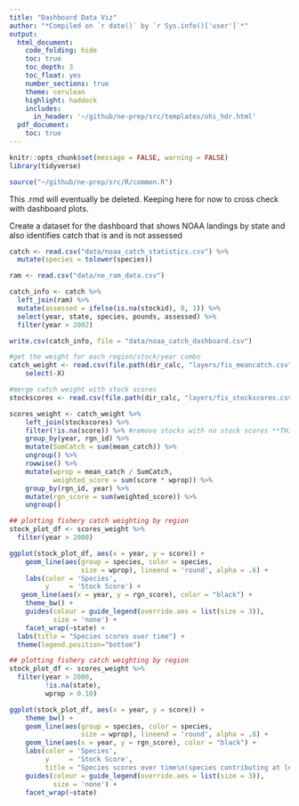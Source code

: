 ```yaml
---
title: "Dashboard Data Viz"
author: "*Compiled on `r date()` by `r Sys.info()['user']`*"
output: 
  html_document:
    code_folding: hide
    toc: true
    toc_depth: 3
    toc_float: yes
    number_sections: true
    theme: cerulean
    highlight: haddock
    includes: 
      in_header: '~/github/ne-prep/src/templates/ohi_hdr.html'
  pdf_document:
    toc: true
---
```

```r
knitr::opts_chunk$set(message = FALSE, warning = FALSE)
library(tidyverse)

source("~/github/ne-prep/src/R/common.R")
```

This .rmd will eventually be deleted. Keeping here for now to cross check with dashboard plots.

Create a dataset for the dashboard that shows NOAA landings by state and also identifies catch that is and is not assessed

```r
catch <- read.csv("data/noaa_catch_statistics.csv") %>%
  mutate(species = tolower(species)) 

ram <- read.csv("data/ne_ram_data.csv")

catch_info <- catch %>%
  left_join(ram) %>%
  mutate(assessed = ifelse(is.na(stockid), 0, 1)) %>%
  select(year, state, species, pounds, assessed) %>%
  filter(year > 2002)

write.csv(catch_info, file = "data/noaa_catch_dashboard.csv")
```


```r
#get the weight for each region/stock/year combo
catch_weight <- read.csv(file.path(dir_calc, "layers/fis_meancatch.csv")) %>%
    select(-X) 

#merge catch weight with stock scores
stockscores <- read.csv(file.path(dir_calc, "layers/fis_stockscores.csv")) %>% select(-X)
```


```r
scores_weight <- catch_weight %>%
    left_join(stockscores) %>%
    filter(!is.na(score)) %>% #remove stocks with no stock scores **THIS MIGHT NEED TO CHANGE IF WE WANT TO KEEP THESE STOCKS AND GAPFILL INSTEAD**
    group_by(year, rgn_id) %>%
    mutate(SumCatch = sum(mean_catch)) %>%
    ungroup() %>%
    rowwise() %>%
    mutate(wprop = mean_catch / SumCatch,
           weighted_score = sum(score * wprop)) %>%
    group_by(rgn_id, year) %>%
    mutate(rgn_score = sum(weighted_score)) %>%
    ungroup()

```

```r
## plotting fishery catch weighting by region
stock_plot_df <- scores_weight %>%
  filter(year > 2000)

ggplot(stock_plot_df, aes(x = year, y = score)) +
    geom_line(aes(group = species, color = species,
                  size = wprop), lineend = 'round', alpha = .6) +
    labs(color = 'Species',
         y     = 'Stock Score') +
   geom_line(aes(x = year, y = rgn_score), color = "black") +
    theme_bw() +
    guides(colour = guide_legend(override.aes = list(size = 3)),
           size = 'none') +
    facet_wrap(~state) +
  labs(title = "Species scores over time") +
  theme(legend.position="bottom")
```

```r
## plotting fishery catch weighting by region
stock_plot_df <- scores_weight %>%
  filter(year > 2000,
         !is.na(state),
         wprop > 0.10)

ggplot(stock_plot_df, aes(x = year, y = score)) +
    theme_bw() +
    geom_line(aes(group = species, color = species,
                  size = wprop), lineend = 'round', alpha = .8) +
    geom_line(aes(x = year, y = rgn_score), color = "black") +
    labs(color = 'Species',
         y     = 'Stock Score',
         title = "Species scores over time\n(species contributing at least 10% of regions catch)") +
    guides(colour = guide_legend(override.aes = list(size = 3)),
           size = 'none') +
    facet_wrap(~state)
```


